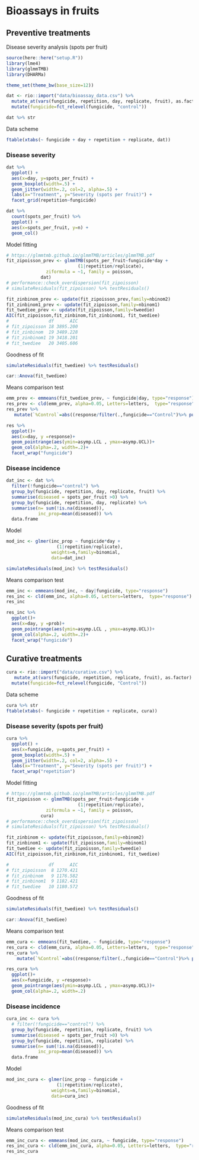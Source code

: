 # Bioassays in fruits

## Preventive treatments

Disease severity analysis (spots per fruit) 

```r
source(here::here("setup.R"))
library(lme4)
library(glmmTMB)
library(DHARMa)

theme_set(theme_bw(base_size=12))
```


```r
dat <- rio::import("data/bioassay_data.csv") %>%
  mutate_at(vars(fungicide, repetition, day, replicate, fruit), as.factor) %>% 
  mutate(fungicide=fct_relevel(fungicide, "control"))
```


```r
dat %>% str
```

Data scheme

```r
ftable(xtabs(~ fungicide + day + repetition + replicate, dat))
```

### Disease severity 

```r
dat %>% 
  ggplot() + 
  aes(x=day, y=spots_per_fruit) + 
  geom_boxplot(width=.5) + 
  geom_jitter(width=.2, col=2, alpha=.5) + 
  labs(x="Treatment", y="Severity (spots per fruit)") + 
  facet_grid(repetition~fungicide)
```

```r
dat %>% 
  count(spots_per_fruit) %>% 
  ggplot() + 
  aes(x=spots_per_fruit, y=n) + 
  geom_col()
```

Model fitting

```r
# https://glmmtmb.github.io/glmmTMB/articles/glmmTMB.pdf
fit_zipoisson_prev <- glmmTMB(spots_per_fruit~fungicide*day +
                           (1|repetition/replicate),
               ziformula = ~1, family = poisson,
             dat)
# performance::check_overdispersion(fit_zipoisson)
# simulateResiduals(fit_zipoisson) %>% testResiduals()
```

```r
fit_zinbinom_prev <- update(fit_zipoisson_prev,family=nbinom2)
fit_zinbinom1_prev <- update(fit_zipoisson,family=nbinom1)
fit_twediee_prev <- update(fit_zipoisson,family=tweedie)
AIC(fit_zipoisson,fit_zinbinom,fit_zinbinom1, fit_twediee)
#               df      AIC
# fit_zipoisson 18 3895.200
# fit_zinbinom  19 3489.228
# fit_zinbinom1 19 3418.201
# fit_twediee   20 3405.606
```

Goodness of fit

```r
simulateResiduals(fit_twediee) %>% testResiduals()
```

```r
car::Anova(fit_twediee)
```

Means comparison test

```r
emm_prev <- emmeans(fit_twediee_prev, ~ fungicide|day, type="response") 
res_prev <- cld(emm_prev, alpha=0.05, Letters=letters,  type="response")
res_prev %>% 
   mutate(`%Control`=abs((response/filter(.,fungicide=="Control")%>% pull(response)-1)*100)) 

res %>% 
  ggplot()+
  aes(x=day, y =response)+
  geom_pointrange(aes(ymin=asymp.LCL , ymax=asymp.UCL))+
  geom_col(alpha=.2, width=.2)+
  facet_wrap("fungicide")
```

### Disease incidence

```r
dat_inc <- dat %>% 
  filter(!fungicide=="control") %>% 
  group_by(fungicide, repetition, day, replicate, fruit) %>% 
  summarise(diseased = spots_per_fruit >0) %>% 
  group_by(fungicide, repetition, day, replicate) %>% 
  summarise(n= sum(!is.na(diseased)),
            inc_prop=mean(diseased)) %>% 
  data.frame
```

Model 

```r
mod_inc <- glmer(inc_prop ~ fungicide*day +
                   (1|repetition/replicate),
                 weights=n,family=binomial, 
                 data=dat_inc)

simulateResiduals(mod_inc) %>% testResiduals()
```

Means comparison test 

```r
emm_inc <- emmeans(mod_inc, ~ day|fungicide, type="response") 
res_inc <- cld(emm_inc, alpha=0.05, Letters=letters,  type="response")
res_inc
```

```r
res_inc %>% 
  ggplot()+
  aes(x=day, y =prob)+
  geom_pointrange(aes(ymin=asymp.LCL , ymax=asymp.UCL))+
  geom_col(alpha=.2, width=.2)+
  facet_wrap("fungicide")
```

## Curative treatments

```r
cura <- rio::import("data/curative.csv") %>% 
   mutate_at(vars(fungicide, repetition, replicate, fruit), as.factor) %>% 
  mutate(fungicide=fct_relevel(fungicide, "Control")) 
```

Data scheme

```r
cura %>% str
ftable(xtabs(~ fungicide + repetition + replicate, cura))
```

### Disease severity (spots per fruit) 

```r
cura %>% 
  ggplot() + 
  aes(x=fungicide, y=spots_per_fruit) + 
  geom_boxplot(width=.5) + 
  geom_jitter(width=.2, col=2, alpha=.5) + 
  labs(x="Treatment", y="Severity (spots per fruit)") + 
  facet_wrap("repetition")
```

Model fitting

```r
# https://glmmtmb.github.io/glmmTMB/articles/glmmTMB.pdf
fit_zipoisson <- glmmTMB(spots_per_fruit~fungicide +
                           (1|repetition/replicate),
               ziformula = ~1, family = poisson,
             cura)
# performance::check_overdispersion(fit_zipoisson)
# simulateResiduals(fit_zipoisson) %>% testResiduals()
```

```r
fit_zinbinom <- update(fit_zipoisson,family=nbinom2)
fit_zinbinom1 <- update(fit_zipoisson,family=nbinom1)
fit_twediee <- update(fit_zipoisson,family=tweedie)
AIC(fit_zipoisson,fit_zinbinom,fit_zinbinom1, fit_twediee)

#               df      AIC
# fit_zipoisson  8 1270.421
# fit_zinbinom   9 1176.582
# fit_zinbinom1  9 1182.421
# fit_twediee   10 1180.572
```

Goodness of fit

```r
simulateResiduals(fit_twediee) %>% testResiduals()
```

```r
car::Anova(fit_twediee)
```

Means comparison test

```r
emm_cura <- emmeans(fit_twediee, ~ fungicide, type="response") 
res_cura <- cld(emm_cura, alpha=0.05, Letters=letters,  type="response")
res_cura %>% 
    mutate(`%Control`=abs((response/filter(.,fungicide=="Control")%>% pull(response)-1)*100)) 

res_cura %>% 
  ggplot()+
  aes(x=fungicide, y =response)+
  geom_pointrange(aes(ymin=asymp.LCL , ymax=asymp.UCL))+
  geom_col(alpha=.2, width=.2)
```

### Disease incidence

```r
cura_inc <- cura %>% 
  # filter(!fungicide=="control") %>% 
  group_by(fungicide, repetition, replicate, fruit) %>% 
  summarise(diseased = spots_per_fruit >0) %>% 
  group_by(fungicide, repetition, replicate) %>% 
  summarise(n= sum(!is.na(diseased)),
            inc_prop=mean(diseased)) %>% 
  data.frame
```

Model 

```r
mod_inc_cura <- glmer(inc_prop ~ fungicide +
                   (1|repetition/replicate),
                 weights=n,family=binomial, 
                 data=cura_inc)
```

Goodness of fit

```r
simulateResiduals(mod_inc_cura) %>% testResiduals()
```


Means comparison test

```r
emm_inc_cura <- emmeans(mod_inc_cura, ~ fungicide, type="response") 
res_inc_cura <- cld(emm_inc_cura, alpha=0.05, Letters=letters,  type="response")
res_inc_cura
```